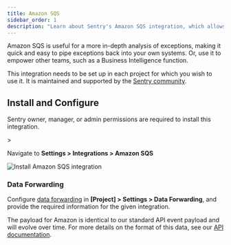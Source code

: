 ```yaml
---
title: Amazon SQS
sidebar_order: 1
description: "Learn about Sentry's Amazon SQS integration, which allows you to forward Sentry events to Amazon SQS for further analysis."
---
```


Amazon SQS is useful for a more in-depth analysis of exceptions, making it quick and easy to pipe exceptions back into your own systems. Or, use it to empower other teams, such as a Business Intelligence function.

This integration needs to be set up in each project for which you wish to use it. It is maintained and supported by the [Sentry community](https://open.sentry.io/).

## Install and Configure

<Alert>

Sentry owner, manager, or admin permissions are required to install this integration.

</Alert>>

Navigate to **Settings > Integrations > Amazon SQS**

![Install Amazon SQS integration](./img/amazon-sqs.png)

### Data Forwarding

Configure [data forwarding](/concepts/data-management/data-forwarding/) in **[Project] > Settings > Data Forwarding**, and provide the required information for the given integration.

The payload for Amazon is identical to our standard API event payload and will evolve over time. For more details on the format of this data, see our [API documentation](/api/events/retrieve-an-event-for-a-project/).
